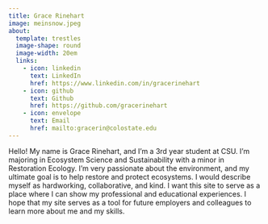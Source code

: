 ```yaml
---
title: Grace Rinehart
image: meinsnow.jpeg
about:
  template: trestles
  image-shape: round
  image-width: 20em
  links: 
    - icon: linkedin
      text: LinkedIn
      href: https://www.linkedin.com/in/gracerinehart
    - icon: github
      text: Github
      href: https://github.com/gracerinehart
    - icon: envelope
      text: Email
      href: mailto:gracerin@colostate.edu 
---
```


Hello! My name is Grace Rinehart, and I'm a 3rd year student at CSU. I'm majoring in Ecosystem Science and Sustainability with a minor in Restoration Ecology. I'm very passionate about the environment, and my ultimate goal is to help restore and protect ecosystems. I would describe myself as hardworking, collaborative, and kind. I want this site to serve as a place where I can show my professional and educational experiences. I hope that my site serves as a tool for future employers and colleagues to learn more about me and my skills.
